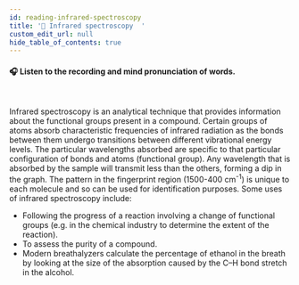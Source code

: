 ```yaml
---
id: reading-infrared-spectroscopy
title: '📝 Infrared spectroscopy  '
custom_edit_url: null
hide_table_of_contents: true
---
```



#### 🎧️ Listen to the recording and mind pronunciation of words.

<ReactPlayer
  url='/media/513.f1161f8c.mp3'
  width='100ww'
  height='40px'
  controls={true}
/>

<br />

Infrared spectroscopy is an analytical technique that provides information about the functional groups present in a compound. Certain groups of atoms absorb characteristic frequencies of infrared radiation as the bonds between them undergo transitions between different vibrational energy levels. The particular wavelengths absorbed are specific to that particular configuration of bonds and atoms (functional group). Any wavelength that is absorbed by the sample will transmit less than the others, forming a dip in the graph. The pattern in the fingerprint region (1500-400 cm<sup>-1</sup>) is unique to each molecule and so can be used for identification purposes. Some uses of infrared spectroscopy include:

- Following the progress of a reaction involving a change of functional groups (e.g. in the chemical industry to determine the extent of the reaction).
- To assess the purity of a compound.
- Modern breathalyzers calculate the percentage of ethanol in the breath by looking at the size of the absorption caused by the C–H bond stretch in the alcohol.
